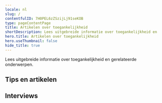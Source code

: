 ```yaml
---
locale: nl
slug: /
contentfulID: 7H0PEL6zZSzijLj91seKOB
type: pageContentPage
title: Artikelen over toegankelijkheid
shortDescription: Lees uitgebreide informatie over toegankelijkheid en gerelateerde onderwerpen.
hero.title: Artikelen over toegankelijkheid
hero.useThumbnail: false
hide_title: true
---
```


<Hero
  title="Artikelen over toegankelijkheid"
/>

Lees uitgebreide informatie over toegankelijkheid en gerelateerde onderwerpen.

## Tips en artikelen

<LinkList title="Accessibility articles - Link list" isHighlighted={true}>
  <LinkListItem url="https://appt.org/nl/articles/disabilities" title="Beperkingen" pageTitle="Beperkingen bij het gebruiken van apps" shortDescription="Dit artikel bevat een samenvatting van de verschillende soorten beperkingen. Hier vind je ook het aantal Nederlanders met een beperking." icon="/img/light/Beperkingen.svg" iconAlt="Beperkingen"/>
  <LinkListItem url="https://appt.org/nl/articles/assistive-technologies" title="Hulpmiddelen" pageTitle="Hulpmiddelen om apps te gebruiken" shortDescription="Dit artikel bevat een samenvatting van de verschillende soorten hulpmiddelen." icon="/img/light/Hulpmiddelen.svg" iconAlt="Hulpmiddelen"/>
  <LinkListItem url="https://appt.org/nl/articles/accessible-app-beginners-guide" title="Een toegankelijke app. Waar begin je?" pageTitle="Een toegankelijke app. Waar begin je?" shortDescription="Je app toegankelijk maken voor iedereen: waar begin je? Dit zijn de eerste zes stappen om te nemen." icon="/img/light/Oplossingen.svg" iconAlt="Oplossingen"/>
  <LinkListItem url="https://appt.org/nl/articles/gather-your-own-accessibility-data" title="Verzamel jouw eigen toegankelijkheidsdata" pageTitle="Verzamel jouw eigen toegankelijkheidsdata" shortDescription="Alle ingrediënten om inzicht te krijgen in het gebruik van toegankelijkheidsfeatures in jouw eigen app." icon="/img/light/Diensten.svg" iconAlt="Diensten"/>
  <LinkListItem url="https://appt.org/nl/articles/how-to-get-an-accessible-app-developed" title="Zo laat je een toegankelijke app ontwikkelen" pageTitle="Zo laat je een toegankelijke app ontwikkelen" shortDescription="Dit artikel, gericht op niet-developers, legt uit waar je moet beginnen als je een app toegankelijk wilt laten maken." icon="/img/light/Ontwikkeling.svg" iconAlt="Ontwikkeling"/>
  <LinkListItem url="https://appt.org/nl/articles/how-we-built-appt-org" title="Hoe we appt.org hebben gebouwd" pageTitle="Hoe we appt.org hebben gebouwd" shortDescription="We hebben appt.org gebouwd door Contentful te gebruiken in combinatie met Next.js, Typescript, Tailwind CSS en Google Cloud Run." icon="/img/light/Web.svg" iconAlt="Web globe icon"/>
  <LinkListItem url="https://appt.org/nl/articles/automated-accessibility-testing-android-ios-apps" title="Geautomatiseerd toegankelijkheid testen van Android en iOS apps" pageTitle="Geautomatiseerd toegankelijkheid testen van Android en iOS apps" shortDescription="Je kunt geautomatiseerd toegankelijkheidstests uitvoeren om te controleren of jouw Android of iOS app voldoet aan de toegankelijkheidseisen. Dit artikel geeft een overzicht van tools om automatisch de toegankelijkheid van jouw app te testen." icon="/img/light/Robot.svg" iconAlt="Icoontje van het gezicht van een robot, in een roze kleur"/>
  <LinkListItem url="https://appt.org/nl/articles/contribute-code-samples-for-accessible-apps" title="Deel codevoorbeelden" pageTitle="Deel codevoorbeelden voor toegankelijke apps" shortDescription="Draag bij aan onze missie door codevoorbeelden van toegankelijke apps te delen." icon="/img/light/4.1.1.svg" iconAlt="WCAG 4.1.1 - Logo"/>
  <LinkListItem url="https://appt.org/nl/handbook" title="Handboek app toegankelijkheid" pageTitle="Handboek app toegankelijkheid" shortDescription="Ons handboek is ontworpen om jou op eenvoudige wijze de basisprincipes van app toegankelijkheid te leren."/>
  <LinkListItem url="https://appt.org/nl/articles/native-versus-cross-frameworks-accessible-apps" title="Native versus cross-platform frameworks om toegankelijke apps te ontwikkelen" pageTitle="Native versus cross-platform frameworks om toegankelijke apps te ontwikkelen" shortDescription="Welk framework kies je om een toegankelijke app te bouwen? Native heeft zijn voordelen, maar cross-platform frameworks worden steeds beter."/>
</LinkList>

## Interviews

<TwoColumnBlock>
  <LeftColumn>
    <ColumnRow>
      <Quote
        quote="Hoeveel uur ik per dag mijn telefoon gebruik? Hoeveel uur gebruik jij je ogen?"
        name="Jesse"
        imageSrc="/img/light/Jesse.png"
        alt="Foto Jesse"
        linkLabel="Lees het interview met Jesse"
        url="https://appt.org/nl/articles/jesse"
      />
    </ColumnRow>
    <ColumnRow>
      <Quote
        quote="Ik heb geen beperking, de wereld maakt mij beperkt."
        name="Darice"
        imageSrc="/img/light/Interview met dove eindgebruiken over inzetten van toegankelijkheid in mobiele apps.jpg"
        alt="Foto Darice"
        linkLabel="Lees het interview met Darice"
        url="https://appt.org/nl/articles/darice"
      />
    </ColumnRow>
    <ColumnRow>
      <Quote
        quote="Mijn iPhone is mijn derde oog."
        name="Jeroen"
        imageSrc="/img/light/Blinde app gebruiker Jeroen.jpg"
        alt="Jeroen - Asset"
        linkLabel="Lees het interview met Jeroen"
        url="https://appt.org/nl/articles/jeroen"
      />
    </ColumnRow>
  </LeftColumn>
  <RightColumn>
    <ColumnRow>
      <Quote
        quote="Ik probeer overprikkeling op mijn telefoon te verminderen."
        name="Colinda"
        imageSrc="/img/light/colinda.jpg"
        alt="Colinda"
        linkLabel="Lees het interview met Colinda"
        url="https://appt.org/nl/articles/colinda"
      />
    </ColumnRow>
    <ColumnRow>
      <Quote
        quote="Toegankelijkheid mag wat mij betreft ook mooi zijn."
        name="Onno"
        imageSrc="/img/light/Interview met slechtziende gebruiker over mobiele applicaties op telefoons.jpg"
        alt="Foto Onno"
        linkLabel="Lees het interview met Onno"
        url="https://appt.org/nl/articles/onno"
      />
    </ColumnRow>
    <ColumnRow>
      <Quote
        quote="De grootte van teksten aanpassen is voor mij noodzakelijk."
        name="Edith"
        imageSrc="/img/light/Edith-s.jpg"
        alt="Foto van Edith"
        linkLabel="Lees het interview met Edith"
        url="https://appt.org/nl/articles/edith"
      />
    </ColumnRow>
  </RightColumn>
</TwoColumnBlock>